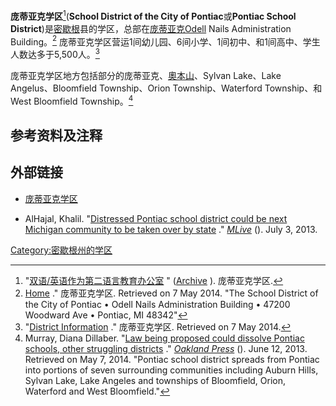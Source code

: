 '''庞蒂亚克学区'''<ref>"[http://dev.pontiac.k12.mi.us/PDF/Bilingual/ParentalConcernForm(Chinese).pdf 双语/英语作为第二语言教育办公室] {{WebCite|url=https://www.webcitation.org/6POTSFVPd?url=http://dev.pontiac.k12.mi.us/PDF/Bilingual/ParentalConcernForm(Chinese).pdf |date=20140507135949 |dateformat=iso }}" ([http://www.webcitation.org/6POTSFVPd Archive] {{Wayback|url=http://www.webcitation.org/6POTSFVPd |date=20140508024949 }}). 庞蒂亚克学区.</ref>('''School District of the City of Pontiac'''或'''Pontiac School District''')是[[密歇根|密歇根]]县的学区，总部在[[庞蒂亚克_(密歇根州)|庞蒂亚克]]Odell Nails Administration Building。<ref>[http://www.pontiac.k12.mi.us/ Home] {{Wayback|url=http://www.pontiac.k12.mi.us/ |date=20220623233625 }}." 庞蒂亚克学区. Retrieved on 7 May 2014. "The School District of the City of Pontiac • Odell Nails Administration Building • 47200 Woodward Ave • Pontiac, MI 48342"</ref> 庞蒂亚克学区营运1间幼儿园、6间小学、1间初中、和1间高中、学生人数达多于5,500人。<ref>"[http://www.pontiac.k12.mi.us/district-information District Information] {{Wayback|url=http://www.pontiac.k12.mi.us/district-information |date=20140508030002 }}." 庞蒂亚克学区. Retrieved on 7 May 2014.</ref>

庞蒂亚克学区地方包括部分的庞蒂亚克、[[奧本山|奧本山]]、Sylvan Lake、Lake Angelus、Bloomfield Township、Orion Township、Waterford Township、和West Bloomfield Township。<ref>Murray, Diana Dillaber. "[http://www.theoaklandpress.com/general-news/20130612/law-being-proposed-could-dissolve-pontiac-schools-other-struggling-districts Law being proposed could dissolve Pontiac schools, other struggling districts] {{Wayback|url=http://www.theoaklandpress.com/general-news/20130612/law-being-proposed-could-dissolve-pontiac-schools-other-struggling-districts |date=20180112214622 }}." ''[[Oakland_Press|Oakland Press]]'' ({{link-en|欧克兰出版社|Oakland Press|EN}}). June 12, 2013. Retrieved on May 7, 2014. "Pontiac school district spreads from Pontiac into portions of seven surrounding communities including Auburn Hills, Sylvan Lake, Lake Angeles and townships of Bloomfield, Orion, Waterford and West Bloomfield."</ref>
==参考资料及注释==
{{reflist}}

==外部链接==
* {{en icon}} [http://www.pontiac.k12.mi.us 庞蒂亚克学区] {{Wayback|url=http://www.pontiac.k12.mi.us/ |date=20220623233625 }}
* {{en icon}} AlHajal, Khalil. "[http://www.mlive.com/news/detroit/index.ssf/2013/07/distressed_pontiac_school_dist.html Distressed Pontiac school district could be next Michigan community to be taken over by state] {{Wayback|url=http://www.mlive.com/news/detroit/index.ssf/2013/07/distressed_pontiac_school_dist.html |date=20160305203659 }}." ''[[MLive|MLive]]'' ({{link-en|MLive|MLive|EN}}). July 3, 2013.
[[Category:密歇根州的学区|Category:密歇根州的学区]]